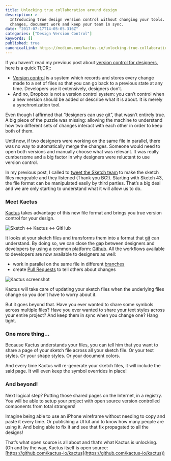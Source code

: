 ```yaml
---
title: Unlocking true collaboration around design
description: >-
  Introducing true design version control without changing your tools. Manage
  changes, document work and keep your team in sync.
date: "2017-07-17T14:05:05.316Z"
categories: ["Design Version Control"]
keywords: []
published: true
canonicalLink: https://medium.com/kactus-io/unlocking-true-collaboration-around-design-f844527220cb
---
```


If you haven’t read my previous post about [version control for designers](https://blog.enki.com/yes-designers-can-use-git-too-79f3cef9c899), here is a quick Tl;DR;:

- [Version control](https://git-scm.com/book/en/v2/Getting-Started-About-Version-Control) is a system which records and stores every change made to a set of files so that you can go back to a previous state at any time. Developers use it extensively, designers don’t.
- And no, Dropbox is not a version control system: you can’t control when a new version should be added or describe what it is about. It is merely a synchronization tool.

Even though I affirmed that “designers can use git”, that wasn’t entirely true. A big piece of the puzzle was missing: allowing the machine to understand how two different sets of changes interact with each other in order to keep both of them.

Until now, if two designers were working on the same file in parallel, there was no way to automatically merge the changes. Someone would need to open both versions and manually choose what was relevant. It was really cumbersome and a big factor in why designers were reluctant to use version control.

In my previous post, I called to [tweet the Sketch team](https://twitter.com/search?q=please%20make%20the%20sketch%20files%20mergable&src=typd) to make the sketch files mergeable and they listened (Thank you BC!). Starting with Sketch 43, the file format can be manipulated easily by third parties. That’s a big deal and we are only starting to understand what it will allow us to do.

### Meet Kactus

[Kactus](http://kactus.io) takes advantage of this new file format and brings you true version control for your design.

![Sketch <-> Kactus <-> GitHub](./sketch-kactus-github.png)

It looks at your sketch files and transforms them into a format that [git](https://git-scm.com) can understand. By doing so, we can close the gap between designers and developers by using a common platform: [Github](https://github.com). All the workflows available to developers are now available to designers as well:

- work in parallel on the same file in different [branches](https://www.git-tower.com/blog/understanding-branches-in-git/)
- create [Pull Requests](https://help.github.com/articles/about-pull-requests/) to tell others about changes

![Kactus screenshot](./kactus-screenshot.png)

Kactus will take care of updating your sketch files when the underlying files change so you don’t have to worry about it.

But it goes beyond that. Have you ever wanted to share some symbols across multiple files? Have you ever wanted to share your text styles across your entire project? And keep them in sync when you change one? Hang tight.

### One more thing…

Because Kactus understands your files, you can tell him that you want to share a page of your sketch file across all your sketch file. Or your text styles. Or your shape styles. Or your document colors.

And every time Kactus will re-generate your sketch files, it will include the said page. It will even keep the symbol overrides in place!

### And beyond!

Next logical step? Putting those shared pages on the Internet, in a registry. You will be able to setup your project with open source version controlled components from total strangers!

Imagine being able to use an iPhone wireframe without needing to copy and paste it every time. Or publishing a UI kit and to know how many people are using it. And being able to fix it and see that fix propagated to all the designs!

That’s what open source is all about and that’s what Kactus is unlocking. (Oh and by the way, Kactus itself is open source: [https://github.com/kactus-io/kactus](https://github.com/kactus-io/kactus))
